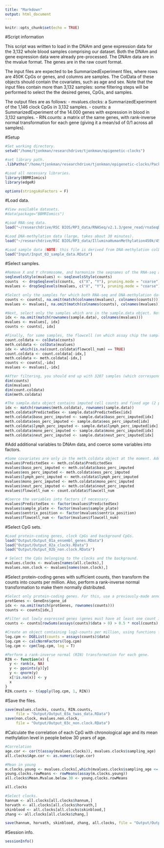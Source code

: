 ```yaml
---
title: "Markdown"
output: html_document
---
```


```r
knitr::opts_chunk$set(echo = TRUE)
```

#Script information

This script was written to load in the DNAm and gene expression data for the 3,132 whole blood samples comprising our dataset. Both the DNAm and gene expression data were already pre-processed. The DNAm data are in the mvalue format. The genes are in the raw count format.

The input files are expected to be SummarizedExperiment files, where rows are 450K CpGs or genes, and columns are samples. The ColData of these objects should contain the covariates, such as age and sex. Note that the input files contain more than 3,132 samples: some filtering steps will be performed to select the the desired genes, CpGs, and samples.

The output files are as follows:
- mvalues.clocks: a SummarizedExperiment of the 1,146 clock CpGs in 3,132 samples.
- counts: a SummarizedExperiment of the 14.000 genes with expression in blood in 3,132 samples.
- RIN.counts: a matrix of the same genes, with rank-inverse normal transformation for each gene (giving it a mean/sd of 0/1 across all samples).

#Setup
```r
#Set working directory.
setwd("/home/tjonkman/researchdrive/tjonkman/epigenetic-clocks")

#set library path.
.libPaths("/home/tjonkman/researchdrive/tjonkman/epigenetic-clocks/Packages")

#Load all necessary libraries.
library(BBMRIomics)
library(edgeR)

options(stringsAsFactors = F)
```

#Load data.
```r
#View available datasets.
#data(package="BBMRIomics")

#Load RNA-seq data.
load("~/researchdrive/RSC BIOS/RP3_data/RNASeq/v2.1.3/gene_read/rnaSeqData_ReadCounts_BIOS_Freeze2_unrelated.RData")

#Load DNA-methylation data (large, takes about 30 minutes).
load("~/researchdrive/RSC BIOS/RP3_data/IlluminaHumanMethylation450k/450k/methData_Mvalues_BIOS_Freeze2_unrelated.RData")

#Load sample data (NOTE: this file is derived from DNA-methylation colData, with columns added for corrected sex and imputed cell counts).
load("Input/Input_03_sample_data.RData")
```

#Select samples.
```r
#Remove X and Y chromosome, and harmonize the seqnames of the RNA-seq and DNA-methylation data.
seqlevelsStyle(mvalues) <- seqlevelsStyle(counts)
counts  <- dropSeqlevels(counts,  c("X", "Y"), pruning.mode = "coarse")
mvalues <- dropSeqlevels(mvalues, c("X", "Y"), pruning.mode = "coarse")

#Select only the samples for which both RNA-seq and DNA-methylation data are available.
counts <- counts[, na.omit(match(colnames(mvalues), colnames(counts)))]
mvalues <- mvalues[, na.omit(match(colnames(counts), colnames(mvalues)))]

#Next, select only the samples which are in the sample.data object. Note: the colnames of mvalues and counts are identical, since they were matched before.
idx <- na.omit(match(rownames(sample.data), colnames(mvalues)))
mvalues <- mvalues[, idx]
counts <- counts[, idx]

#Finally, for some samples, the flowcell (on which assay chip the sample was measured) is NA. Remove these samples. 
count.coldata <- colData(counts)
meth.coldata <- colData(mvalues)
idx <- which(is.na(count.coldata$flowcell_num) == TRUE)
count.coldata <- count.coldata[-idx,]
meth.coldata <- meth.coldata[-idx,]
counts <- counts[,-idx]
mvalues <- mvalues[,-idx]

#After filtering, you should end up with 3207 samples (which corresponds to 3207 columns in 'counts' and 'mvalues', and 3207 rows in 'count.coldata' and 'meth.coldata'.
dim(counts)
dim(mvalues)
dim(count.coldata)
dim(meth.coldata)

#The sample.data object contains imputed cell counts and fixed age (2 people were mislabeled). Add the additional information to meth.data.
idx <- match(rownames(meth.coldata), rownames(sample.data))
meth.coldata$PredictedSex <- sample.data$PredictedSex[idx]
meth.coldata$baso_perc_imputed <- sample.data$baso_perc_imputed[idx]
meth.coldata$eos_perc_imputed <- sample.data$eos_perc_imputed[idx]
meth.coldata$lymph_perc_imputed <- sample.data$lymph_perc_imputed[idx]
meth.coldata$mono_perc_imputed <- sample.data$mono_perc_imputed[idx]
meth.coldata$neut_perc_imputed <- sample.data$neut_perc_imputed[idx]
```

#Add additional variables to DNAm data, and coerce some variables into factors.
```r
#Some covariates are only in the meth.coldata object at the moment. Add them to mvalues.
mvalues$PredictedSex <- meth.coldata$PredictedSex
mvalues$baso_perc_imputed <- meth.coldata$baso_perc_imputed
mvalues$eos_perc_imputed <- meth.coldata$eos_perc_imputed
mvalues$lymph_perc_imputed <- meth.coldata$lymph_perc_imputed
mvalues$mono_perc_imputed <- meth.coldata$mono_perc_imputed
mvalues$neut_perc_imputed <- meth.coldata$neut_perc_imputed
mvalues$flowcell_num <- count.coldata$flowcell_num

#Coerce the variables into factors if necessary.
mvalues$PredictedSex <- factor(mvalues$PredictedSex)
mvalues$sample_plate <- factor(mvalues$sample_plate)
mvalues$sentrix_position <- factor(mvalues$sentrix_position)
mvalues$flowcell_num <- factor(mvalues$flowcell_num)
```

#Select CpG sets.
```r
#Load protein-coding genes, clock CpGs and background CpGs.
load("Output/Output_01a_ensembl_genes.RData")
load("Output/Output_02a_clocks.RData")
load("Output/Output_02b_non.clock.RData")

# Select the CpGs belonging to the clocks and the background.
mvalues.clocks <- mvalues[names(all.clocks),]
mvalues.non.clock <- mvalues[names(non.clock),]
```

#Select protein-coding genes with sufficient counts, then transform the counts into counts per million. Also, perform a rank-inverse normal transformation to make them normally distributed.
```r
#Select only protein-coding genes. For this, use a previously-made annotation of protein-coding genes according to Ensembl (build 75, genome GRCh37).
protGenes <- GeneEns$gene_id
idx <- na.omit(match(protGenes, rownames(counts)))
counts <- counts[idx,]

#Filter out lowly expressed genes (genes must have at least one count in 50% of samples).
counts <- counts[rowSums(assays(counts)$data > 0) > 0.5 * ncol(counts), ]

#Create an object containing log2-counts per million, using functions from the edgeR package.
log.cpm <- DGEList(counts = assays(counts)$data)
log.cpm <- calcNormFactors(log.cpm)
log.cpm <- cpm(log.cpm, log = T)

#Perform a rank-inverse normal (RIN) transformation for each gene.
RIN <- function(x) {
  y <- rank(x, NA)
  y <- ppoints(y)[y]
  y <- qnorm(y)
  x[!is.na(x)] <- y
  x
}
RIN.counts <- t(apply(log.cpm, 1, RIN))
```

#Save the files.
```r
save(mvalues.clocks, counts, RIN.counts,
     file = "Output/Output_03a_twas_data.RData")
save(non.clock, mvalues.non.clock,
     file = "Output/Output_03c_non.clock.RData")
```

#Calculate the correlation of each CpG with chronological age and its mean methylation level in people below 30 years of age.
```r
#Correlation
age.cor <- cor(t(assay(mvalues.clocks)), mvalues.clocks$sampling_age)
all.clocks$Age.cor <- as.numeric(age.cor)

#Mean in young
m.clocks.young <- mvalues.clocks[,which(mvalues.clocks$sampling_age <= 30)]
young.clocks.rowMeans <- rowMeans(assay(m.clocks.young))
all.clocks$Mean.Mvalue.below.30 <- young.clocks.rowMeans

all.clocks

#Select clocks.
hannum <- all.clocks[all.clocks$hannum,]
horvath <- all.clocks[all.clocks$horvath,]
skinblood <- all.clocks[all.clocks$skinblood,]
zhang <- all.clocks[all.clocks$zhang,]

save(hannum, horvath, skinblood, zhang, all.clocks, file = "Output/Output_03b_clocks_full.RData")
```

#Session info.
```r
sessionInfo()
```